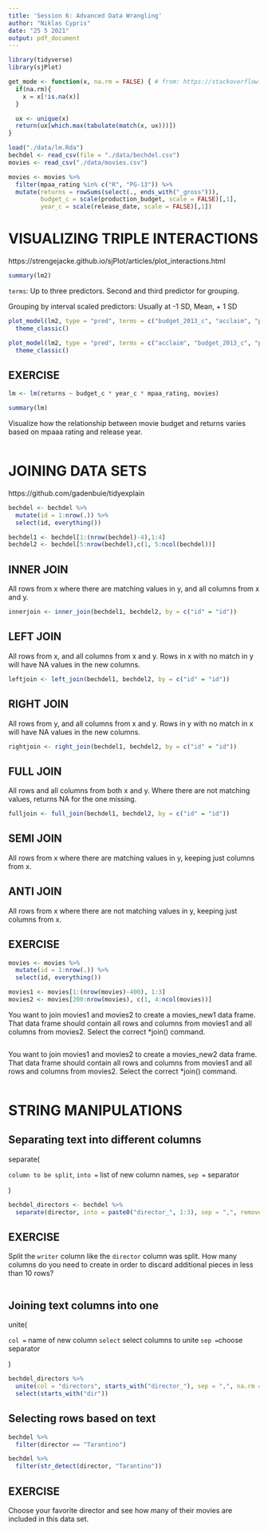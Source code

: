 ```yaml
---
title: 'Session 6: Advanced Data Wrangling'
author: "Niklas Cypris"
date: "25 5 2021"
output: pdf_document
---
```


```r
library(tidyverse)
library(sjPlot)

get_mode <- function(x, na.rm = FALSE) { # from: https://stackoverflow.com/questions/2547402/how-to-find-the-statistical-mode
  if(na.rm){
    x = x[!is.na(x)]
  }

  ux <- unique(x)
  return(ux[which.max(tabulate(match(x, ux)))])
}
```

```r
load("./data/lm.Rda")
bechdel <- read_csv(file = "./data/bechdel.csv")
movies <- read_csv("./data/movies.csv")

movies <- movies %>% 
  filter(mpaa_rating %in% c("R", "PG-13")) %>% 
  mutate(returns = rowSums(select(., ends_with("_gross"))),
         budget_c = scale(production_budget, scale = FALSE)[,1],
         year_c = scale(release_date, scale = FALSE)[,1])
```

# VISUALIZING TRIPLE INTERACTIONS

https://strengejacke.github.io/sjPlot/articles/plot_interactions.html

```r
summary(lm2)
```

`terms`: Up to three predictors. Second and third predictor for grouping.

Grouping by interval scaled predictors: Usually at -1 SD, Mean, + 1 SD

```r
plot_model(lm2, type = "pred", terms = c("budget_2013_c", "acclaim", "pass_fail"))+
  theme_classic()
```

```r
plot_model(lm2, type = "pred", terms = c("acclaim", "budget_2013_c", "pass_fail"))+
  theme_classic()
```

## EXERCISE

```r
lm <- lm(returns ~ budget_c * year_c * mpaa_rating, movies)

summary(lm)
```

Visualize how the relationship between movie budget and returns varies based on mpaaa rating and release year.

```r

```

# JOINING DATA SETS

https://github.com/gadenbuie/tidyexplain

```r
bechdel <- bechdel %>% 
  mutate(id = 1:nrow(.)) %>% 
  select(id, everything())

bechdel1 <- bechdel[1:(nrow(bechdel)-4),1:4]
bechdel2 <- bechdel[5:nrow(bechdel),c(1, 5:ncol(bechdel))]
```

## INNER JOIN

All rows from x where there are matching values in y, and all columns from x and y.

```r
innerjoin <- inner_join(bechdel1, bechdel2, by = c("id" = "id"))
```

## LEFT JOIN

All rows from x, and all columns from x and y. Rows in x with no match in y will have NA values in the new columns.

```r
leftjoin <- left_join(bechdel1, bechdel2, by = c("id" = "id"))
```

## RIGHT JOIN

All rows from y, and all columns from x and y. Rows in y with no match in x will have NA values in the new columns.

```r
rightjoin <- right_join(bechdel1, bechdel2, by = c("id" = "id"))
```

## FULL JOIN

All rows and all columns from both x and y. Where there are not matching values, returns NA for the one missing.

```r
fulljoin <- full_join(bechdel1, bechdel2, by = c("id" = "id"))
```

## SEMI JOIN

All rows from x where there are matching values in y, keeping just columns from x.

## ANTI JOIN

All rows from x where there are not matching values in y, keeping just columns from x.

## EXERCISE

```r
movies <- movies %>% 
  mutate(id = 1:nrow(.)) %>% 
  select(id, everything())

movies1 <- movies[1:(nrow(movies)-400), 1:3]
movies2 <- movies[200:nrow(movies), c(1, 4:ncol(movies))]
```

You want to join movies1 and movies2 to create a movies_new1 data frame. That data frame should contain all rows and columns from movies1 and all columns from movies2. Select the correct *join() command.

```r

```

You want to join movies1 and movies2 to create a movies_new2 data frame. That data frame should contain all rows and columns from movies1 and all rows and columns from movies2. Select the correct *join() command.

```r

```


# STRING MANIPULATIONS

## Separating text into different columns

separate(

`column to be split`,
`into =` list of new column names,
`sep =` separator

)

```r
bechdel_directors <- bechdel %>% 
  separate(director, into = paste0("director_", 1:3), sep = ",", remove = FALSE)
```

## EXERCISE

Split the `writer` column like the `director` column was split. How many columns do you need to create in order to discard additional pieces in less than 10 rows?

```r

```


## Joining text columns into one

unite(

`col =` name of new column
`select` select columns to unite
`sep =`choose separator

)

```r
bechdel_directors %>% 
  unite(col = "directors", starts_with("director_"), sep = ",", na.rm = TRUE, remove = FALSE) %>% 
  select(starts_with("dir"))
```


## Selecting rows based on text

```r
bechdel %>% 
  filter(director == "Tarantino")
```

```r
bechdel %>% 
  filter(str_detect(director, "Tarantino"))
```


## EXERCISE

Choose your favorite director and see how many of their movies are included in this data set.

```r

```